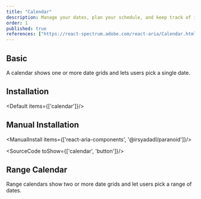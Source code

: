 ```yaml
---
title: "Calendar"
description: Manage your dates, plan your schedule, and keep track of important events, all in one place, like a personal assistant for your time.
order: 1
published: true
references: ["https://react-spectrum.adobe.com/react-aria/Calendar.html#props"]
---
```


## Basic
A calendar shows one or more date grids and lets users pick a single date.
<How toUse="date-and-time/calendar-demo" />

## Installation
<Default items={['calendar']}/>

## Manual Installation

<ManualInstall items={['react-aria-components', '@irsyadadl/paranoid']}/>

<SourceCode toShow={['calendar', 'button']}/>

## Range Calendar
Range calendars show two or more date grids and let users pick a range of dates.
<How toUse="date-and-time/date-range-picker-demo" />
